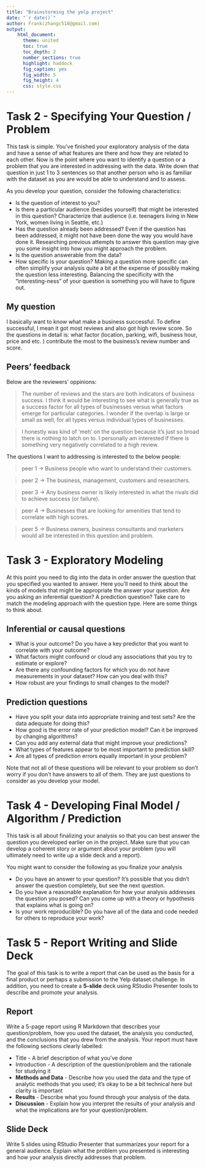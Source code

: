 ```yaml
---
title: "Brainstorming the yelp project"
date: "`r date()`"
author: Frank(zhangc518@gmail.com)
output: 
    html_document:
      theme: united
      toc: true
      toc_depth: 2
      number_sections: true
      highlight: haddock
      fig_caption: yes 
      fig_width: 5
      fig_height: 4
      css: style.css
---
```

# Task 2 - Specifying Your Question / Problem

This task is simple. You've finished your exploratory analysis of the data and have a sense of what features are there and how they are related to each other. Now is the point where you want to identify a question or a problem that you are interested in addressing with the data. Write down that question in just 1 to 3 sentences so that another person who is as familiar with the dataset as you are would be able to understand and to assess.

As you develop your question, consider the following characteristics:

* Is the question of interest to you?
* Is there a particular audience (besides yourself) that might be interested in this question? Characterize that audience (i.e. teenagers living in New York, women living in Seattle, etc.)
* Has the question already been addressed? Even if the question has been addressed, it might not have been done the way you would have done it. Researching previous attempts to answer this question may give you some insight into how you might approach the problem.
* Is the question answerable from the data?
* How specific is your question? Making a question more specific can often simplify your analysis quite a bit at the expense of possibly making the question less interesting. Balancing the specificity with the "interesting-ness" of your question is something you will have to figure out.

## My question

I basically want to know what make a business successful. To define successful, I mean it got most reviews and also got high review score. So the questions in detail is: what factor (location, parking, wifi, business hour, price and etc. ) contribute the most to the business's review number and score.

## Peers' feedback

Below are the reviewers' oppinions:

>  The number of reviews and the stars are both indicators of business success. I think it would be interesting to see what is generally true as a success factor for all types of businesses versus what factors emerge for particular categories. I wonder if the overlap is large or small as well, for all types versus individual types of businesses.

>  I honestly was kind of 'meh' on the question because it's just so broad there is nothing to latch on to. I personally am interested if there is something very negatively correlated to a high review.

The questions I want to addressing is interested to the below people: 

> peer 1 → Business people who want to understand their customers.

> peer 2 → The business, management, customers and researchers.

> peer 3 → Any business owner is likely interested in what the rivals did to achieve success (or failure).

> peer 4 → Businesses that are looking for amenities that tend to correlate with high scores.

> peer 5 → Business owners, business consultants and marketers would all be interested in this question and problem.

# Task 3 - Exploratory Modeling

At this point you need to dig into the data in order answer the question that you specified you wanted to answer. Here you'll need to think about the kinds of models that might be appropriate the answer your question. Are you asking an inferential question? A prediction question? Take care to match the modeling approach with the question type. Here are some things to think about.

## Inferential or causal questions

* What is your outcome? Do you have a key predictor that you want to correlate with your outcome?
* What factors might confound or cloud any associations that you try to estimate or explore?
* Are there any confounding factors for which you do not have measurements in your dataset? How can you deal with this?
* How robust are your findings to small changes to the model?

## Prediction questions

* Have you split your data into appropriate training and test sets? Are the data adequate for doing this?
* How good is the error rate of your prediction model? Can it be improved by changing algorithms?
* Can you add any external data that might improve your predictions?
* What types of features appear to be most important to prediction skill?
* Are all types of prediction errors equally important in your problem?

Note that not all of these questions will be relevant to your problem so don't worry if you don't have answers to all of them. They are just questions to consider as you develop your model.

# Task 4 - Developing Final Model / Algorithm / Prediction

This task is all about finalizing your analysis so that you can best answer the question you developed earlier on in the project. Make sure that you can develop a coherent story or argument about your problem (you will ultimately need to write up a slide deck and a report).

You might want to consider the following as you finalize your analysis

* Do you have an answer to your question? It's possible that you didn't answer the question completely, but see the next question.
* Do you have a reasonable explanation for how your analysis addresses the question you posed? Can you come up with a theory or hypothesis that explains what is going on?
* Is your work reproducible? Do you have all of the data and code needed for others to reproduce your work?

# Task 5 - Report Writing and Slide Deck

The goal of this task is to write a report that can be used as the basis for a final product or perhaps a submission to the Yelp dataset challenge. In addition, you need to create a __5-slide__ deck using RStudio Presenter tools to describe and promote your analysis.

## Report

Write a 5-page report using R Markdown that describes your question/problem, how you used the dataset, the analysis you conducted, and the conclusions that you drew from the analysis. Your report must have the following sections clearly labelled:

* Title - A brief description of what you've done
* Introduction - A description of the question/problem and the rationale for studying it
* **Methods and Data** - Describe how you used the data and the type of analytic methods that you used; it's okay to be a bit technical here but clarity is important
* **Results** - Describe what you found through your analysis of the data.
* **Discussion** - Explain how you interpret the results of your analysis and what the implications are for your question/problem.

## Slide Deck

Write 5 slides using RStudio Presenter that summarizes your report for a general audience. Explain what the problem you presented is interesting and how your analysis directly addresses that problem.